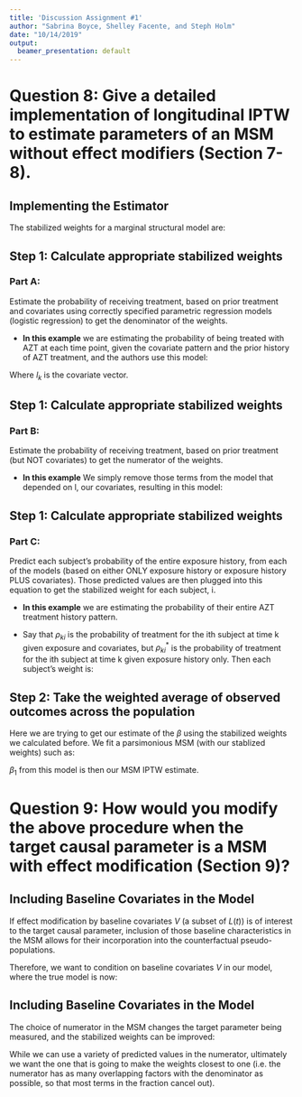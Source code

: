 ```yaml
---
title: 'Discussion Assignment #1'
author: "Sabrina Boyce, Shelley Facente, and Steph Holm"
date: "10/14/2019"
output:
  beamer_presentation: default
---
```


# Question 8: Give a detailed implementation of longitudinal IPTW to estimate parameters of an MSM without effect modifiers (Section 7-8).

## Implementing the Estimator

The stabilized weights for a marginal structural model are:
<!--Lecture 4, slide 37, also discussion paper, eqn 14-->

\vspace{8mm}

\begin{align*}
sw_i = \frac{\prod_{k=0}^K g_n(A_k= a_{ki})}{\prod_{k=0}^K g_n(A_k= a_{ki} | \bar{A}_{k-1} = \bar{a}_{(k-1)i}, \bar{L}_k = \bar{l}_{ki})}
\end{align*}



## Step 1: Calculate appropriate stabilized weights 


### Part A: 
Estimate the probability of receiving treatment, based on prior treatment and covariates using correctly specified parametric regression models (logistic regression) to get the denominator of the weights.

* **In this example** we are estimating the probability of being treated with AZT at each time point, given the covariate pattern and the prior history of AZT treatment, and the authors use this model: 

\begin{align*}
logit (p[A_k = 1| \bar{A}_{k-1} = \bar{a}_{k-1}, \bar{L}_k = \bar{l}_{k})]) &= \alpha_0 + \alpha_1k + \alpha_2a_{k-1} + \alpha_3a_{k-2} \\
& + \alpha_4l_k + \alpha_4l_{k-1} + \alpha_5l_{k-2} + \alpha_6a_{k-1}l_k \\
& + \alpha_7l_0 \\
\end{align*}

Where $l_k$ is the covariate vector.



## Step 1: Calculate appropriate stabilized weights 

### Part B:
Estimate the probability of receiving treatment, based on prior treatment (but NOT covariates) to get the numerator of the weights.

* **In this example** We simply remove those terms from the model that depended on l, our covariates, resulting in this model:

\begin{align*}
logit p[A_k = 1| \bar{A}_{k-1} = \bar{a}_{k-1}] = \alpha_0^* + \alpha_1^*k + \alpha_2^*a_{k-1} + \alpha_3^*a_{k-2}
\end{align*}

## Step 1: Calculate appropriate stabilized weights 

### Part C:
Predict each subject's probability of the entire exposure history, from each of the models (based on either ONLY exposure history or exposure history PLUS covariates). Those predicted values are then plugged into this equation to get the stabilized weight for each subject, i. 

* **In this example** we are estimating the probability of their entire AZT treatment history pattern.


* Say that $\rho_{ki}$ is the probability of treatment for the ith subject at time k given exposure and covariates, but $\rho_{ki}^*$ is the probability of treatment for the ith subject at time k given exposure history only. Then each subject's weight is:

\begin{align*}
sw_i = \frac{\prod_{k=1}^K(\rho_{ki}^*)^{a_{ki}}(1-\rho_{ki}^*)^{1-a_{ki}}}{\prod_{k=1}^K(\rho_{ki})^{a_{ki}}(1-\rho_{ki})^{1-a_{ki}}}
\end{align*}

## Step 2: Take the weighted average of observed outcomes across the population 

Here we are trying to get our estimate of the $\beta$ using the stabilized weights we calculated before. We fit a parsimonious MSM (with our stablized weights) such as:

\begin{align*}
logit (p[Y=1 | \bar{A} = \bar{a}]) = \beta_0 +\beta_1\sum_{t=0}^Ka(t)
\end{align*}

$\beta_1$ from this model is then our MSM IPTW estimate.


# Question 9: How would you modify the above procedure when the target causal parameter is a MSM with effect modification (Section 9)?

## Including Baseline Covariates in the Model
\vspace{3mm}
If effect modification by baseline covariates $V$ (a subset of $L(t)$) is of interest to the target causal parameter, inclusion of those baseline characteristics in the MSM allows for their incorporation into the counterfactual pseudo-populations.

\vspace{3mm}
Therefore, we want to condition on baseline covariates $V$ in our model, where the true model is now:
\vspace{-6mm}
\fontsize{10}{20}
\begin{align*}
&logit(Pr[Y_{\bar{a}_k}|V]) = m(\bar{a},V|\beta) = \beta_0 + \beta_1\sum_{t=0}^Ka(t) + \beta_2V + \beta_3\sum_{t=0}^Ka(t) \times V \\
&\text{and the working model is now:} \\
&\beta(P_{U,X}|m) = \underset{\beta}{\operatorname{argmin}} \ E_{U,X}[\sum_{\bar{a} \in \mathcal{A}} \ (Y_{\bar{a}} - m(\bar{a}, V |\beta))^2] \\
\end{align*}

## Including Baseline Covariates in the Model
The choice of numerator in the MSM changes the target parameter being measured, and the stabilized weights can be improved:
\vspace{-5mm}
\begin{align*}
\hat{sw}_\mathnormal{i} = \frac{g_n(\bar{A}_\mathnormal{i}(K)|V_i)}{\prod_{t=1}^Kg_n(A_\mathnormal{i}(t)|\bar{A}(t-1), \bar{L}_\mathnormal{i}(t))}\\
\end{align*}

While we can use a variety of predicted values in the numerator, ultimately we want the one that is going to make the weights closest to one (i.e. the numerator has as many overlapping factors with the denominator as possible, so that most terms in the fraction cancel out). 

<!-- 
# Question 1: Specify the question(s) of interest
How does detectability of HIV RNA in patients' blood vary as a function of the cumulative AZT dose history?

# Question 2: For the AZT example, specify the longitudinal causal model $\mathcal{M}^F$. ( See Lecture 1 for help.) What is the corresponding DAG?
*Complete
Structural Causal Model
O={\bar{L}(k), \bar{A}(k), Y(k+1)}
$\bar_L(k)$ = all measured risk factors for Y (CD4 count, age, white blood count, hematocrit, AIDS diagnosis, symptoms)
$\bar_A(k)$ = AZT dosage (100mg)
Y(k+1) = HIV RNA detected in blood


$\bar_L(k)$ = f_{L(k)}(\bar{U_{L(k)}}, \bar{A}(k-1), \bar{L}(k-1))
$\bar_A(k)$ = f_{A(k)}(\bar{U_{A(k)}}, \bar{A}(k-1), \bar{L}(k))
Y(k+1) = f_{Y(k+1)}(\bar{U_{Y(k+1)}}, \bar{A}(k), \bar{L}(k))

The DAG is represented as Figure 1a in the article. 

# Question 3: Specify the counterfactuals of interest. How are these counterfactuals generated using an NPSEM?
*complete
Our counterfactuals of interest are the values of $Y_{\bar{a_k}}$ we would have observed if $A_0$ had been set to values 0, 1, 2, 3,...15 at each time point, all the 16 possible AZT doses at each time point. We are able to generate these counterfactuals by plugging in every combination of treatment level across all time points and observing the outcome for each. 



# Question 4: Specify the target causal parameters. Discuss their interpretation
*COMPLETE
The target causal parameter is given by the following marginal structural model: 

\begin{align}
E(Y_{\bar{a_k}})=m(\bar{a}|\beta= \beta_0 + \beta_1\sum_{t=1}^ka(t)
\end{align}

Our target causal parameter is $\beta_1$ so that we can calculate $e^\beta_1$ which would give us the causal OR for HIV RNA detection associated with an increasing AZT dose of 100mg. $\beta_1$ represents the causal parameter if the relationship between AZT dose and HIV RNA is unconfounded by measured or unmeasured factors.  

# Question 5: What are the observed data? What is the link between the observed data and the structural causal model $\mathcal{M}^F$? Do we place any restrictions on the observed data model $\mathcal{M}$?

N i.i.d. copies of $O=(\bar{A(t)}, \bar{L(t)})~P_0$ 

$\mathcal{M}^F$ contains the distribution of $\mathcal{M}$  
Probability of observing our data (P0) is in the scm

There are no restrictions on the observed data model M. 

# Question 6: Identifiability and the statistical estimand

## (a) Consider a single time point intervention. Discuss the assumptions needed to identify the average treatment effect $E_{U,X}(Y_1 -Y_0)$ from the observed data distribution. Discuss the backdoor criteria. (See Lecture Notes from 252D for a refresher.)
In order to identify the average treatment effect from the observed data distribution in a single point treatment context, we would need to verify the randomization assumption (that $\bar{a(t)}|L$ is independent of Y), the independence assumption (met by conditioning on L so that U_A is independent of U_Y and U_L is independent of U_Y), and the positivity assumption (\min_{aEA} P(A=a|L)>0). 

The backdoor criteria are: 
1. All spurious sources of association between A and Y are blocked
2. No new spurious associations are created (no colliders are conditioned upon)
3. No part of the causal pathway between A and Y are conditioned upon (we are not conditioning on a factor on the causal pathway between A and Y). 

In this example of a point treatment setting, if we condition on L we would close all backdoor paths between A and Y without conditioning on a collider or mediator.   

## (b) Consider a longitudinal setting and the following DAG. Can you specify a set of covariates that satisfy the backdoor criteria to identify the expected counterfactual outcome $E_{U,X}(Y_{\bar{a}})$ under a joint intervention on A_0 and A_1?

No, we do not have a set of covariates to satisfy the backdoor criteria. If we want to intervene on A(0) and A(1) simultaneously and we try to condition on L(0) and L(1), we would ....If you condition on just L(1) this happens, and if you do just L(2)....

## (c) What alternative identifiability assumptions would be sufficient in this case? What statistical estimand is equal to $E_{U,X}(Y_{\bar{a}})$ under this assumption?
Siguential backdoor criteria and positivity 
See pic 


# Question 7: What is the intuition behind longitudinal IPTW?

In general, with IPTW, the idea is that some pattern of covariates can predict the probability of having received the exposure. But because the covariates are related to exposure, some covariate-exposure combinations will be over-represented in the data and some will be under-represented. By upweighting the contributions of the under-represented exposure combinations (and vice-versa) we can approximate the data that would result from a randomized controlled trial. In the longitudinal setting specifically, the individuals who are upweighted are those whose *entire* exposure history is rare. An individual's weight is the inverse of the probability that the subject received the treatment that they did.

-->

<!-- THIS IS THE ORIGINAL (SH THINKS WRONG..?) VERSION OF Q8-->
<!-- 

# Question 8: Give a detailed implementation of longitudinal IPTW to estimate parameters of an MSM without effect modifiers (Section 7-8).

## Implementing the Horvitz-Thompson Estimator
We are interested in the expected $Y$ if everyone got treatment regime $\bar{A}(t) = \bar{a}$, for t= 0,1.
\[ \Psi^F(P_{U,X}) = E_{U,X}[Y_{\bar{A}(t)=\bar{a}}] \] 

The Horvitz-Thompson IPTW estimator for $\Psi^F\left(P_{U,X}\right)$ is:
\begin{align*}
\hat{\Psi}(P_n) & =\frac{1}{n}\sum_{i=1}^n\frac{\mathbb{I}[\bar{A}_i(t)=\bar{a}]}{g_n(A_i(0)|L_i(0))\times g_n(A_i(1)|A_i(0), L_i(0), L_i(1))}Y_i\\
\end{align*}


## Step 1: Calculate appropriate stabilized weights using the modified Horvitz-Thomas estimator

$Weights = \frac{1}{g_n(A_i(0) | L_i(0))\times g_n(A_i(1) | A_i(0), L_i(0), L_i(1))}$

\vspace{6 mm}

### Part A: 
Estimate the probability of receiving treatment using correctly specified parametric regression models (logistic regression)

\begin{align*}
g_0(A(0)=a(0)|L(0)) &= expit[\beta_0 + \beta_1 L(0)] \\
g_0(A(1)=a(1)|\bar{L}(1), A(0)) &= expit[\beta_0 + \beta_1 L(0) + \beta_2 L(1)] \\
\end{align*}

**In this example** we are estimating the probability of being treated with AZT at each time point, given the covariate pattern and the prior history of AZT treatment.

## Step 1: Calculate appropriate stabilized weights using the modified Horvitz-Thomas estimator

### Part B:
Predict each subject's probability of the exposure at each time t, given his or her observed exposure and covariate history.

\vspace{6 mm}

$g_n(A_i(t)=a_i(t) | \bar{A}_i(t-1), \bar{L_i}(t))$

\vspace{6mm}

**In this example:**

* for time points where AZT treatment is NOT occuring it is the predicted probability of NOT being treated, given the observed past.
* for time points where AZT treatment IS occuring it is the predicted probability of being treated, given the observed past.

## Step 1: Calculate appropriate stabilized weights using the modified Horvitz-Thomas estimator

### Part C:
Predict each subject's probability of the entire exposure history, which is the product of the time point specific probabilities. 

\vspace{6mm}

$\prod_{t=1}^k(A_i(t) | \bar{A_i}(t-1),\bar{L_i}(t))$

\vspace{6mm}

**In this example** we are estimating the probability of their entire AZT treatment hitory pattern.

\vspace{4mm}

The weights, as given earlier, are thus the inverse of these products.

## Step 2: Take the weighted average of observed outcomes across the population 

\vspace{3mm}

The Horvitz-Thompson IPTW estimator for $\Psi^F\left(P_{U,X}\right)$ is:
\begin{align*}
\hat{\Psi}(P_n) & =\frac{1}{n}\sum_{i=1}^n\frac{\mathbb{I}[\bar{A}_i(t)=\bar{a}]}{g_n(A_i(0)|L_i(0))\times g_n(A_i(1)|A_i(0), L_i(0), L_i(1))}Y_i\\
\end{align*}

The Modified or Stabilized Horvitz-Thompson IPTW estimator for $Psi^F\left(P_{U,X}\right)$ is:

\begin{align*}
\hat{\Psi}(P_n) & =\dfrac{\frac{1}{n}\sum_{i=1}^n\frac{\mathbb{I}[\bar{A}_i(t)=\bar{a}]}{g_n(A_i(0)|L_i(0))\times g_n(A_i(1)|A_i(0), L_i(0), L_i(1))}Y_i}{\frac{1}{n}\sum_{i=1}^n\frac{\mathbb{I}[\bar{A}_i(t)=\bar{a}]}{g_n(A_i(0)|L_i(0))\times g_n(A_i(1)|A_i(0), L_i(0), L_i(1))}}\\
\end{align*}
-->

<!-- 
# Question 10: How does censoring change (a) the scientific question, (b) the causal model $\mathcal{M}^F$, (c) the counterfactuals and target causal parameter, (d) the observed data, (e) identifiability and (f) estimation

The article suggests that censoring be considered as an additional time-varying treatment. This causes the following changes:
* the scientific question: does not change
* the causal model: add an indicator $C_k$ at each time point, which is an indicator of whether the outcome was observed at time k, and is equal to 1 if the subject was censored
* the counterfactuals: the counterfactual outcomes must now include both that the subject followed a particular treatment regimen ($\bar{a}$) and that they were never censored ($\bar{C}=0$),so the counterfactuals are $Y(\bar{A}(t)= \bar{a}(t), \bar{C}(K)=0$
* the causal parameter: the same as previous, but with the addition to the counterfactuals noted above. So the parameter is $\psi^F (\mathcal{P}_{U,X})= E_{U,X}(Y_{\bar{a}, \bar{C}=0})$
* the observed data:  presumably if there is censoring some subjects will be missing data at later time points
* identifiability: we must assume that there are no unmeasured factors in common for $A_k$ and $C_k$ for all values of k, and that censoring is independent of the outcome Y at all times t.
* estimation: it is now an inverse-probability-of-treatment-and-censoring estimator.


# Question 11: In Section 11, the authors note "our IPTW estimators will be biased and thus MSMs should not be used in studies in which at each time k there is a covariate level $l_k$ such that all subjects with that level of the covariate are certain to receive the identical treatment $a_k$". What assumption are the authors referring to?

They are referring to the positivity assumption. In order for IPTW estimators to be unbiased, the probability of exposure for any given set of covariates should be neither close to zero nor to 1. If a covariate *l* determines treatment, then this will be a practical positivity violation as all individuals with a specific value of $l_k$ will get the treatment (ie.probability will be one) and all individuals with other value(s) of $l_k$ will not get the treatment (ie. probability will be zero).


#Question 12: What are some potential advantages or disadvantages to longitudinal IPTW?

## Advantages:
* Allows us to use confounded observational data to approximate data wherein the exposure was randomized.

## Disadvantages:
* It has high variance compared to alternative methods (it is inefficient).
* It is easy to run into ositivity violations or near violations, which leadsto a biased estimator. Because the weights are the inverse of the product of the probabilities, if there are many time points even moderately small probabilities can end up producing quite large weights once everything is multiplied through. (Stablizing the weights does help.)
* Relies on consistent estimation of the probabilities, often using parametric models. If model is misspecified, the parameter can be biased.


-->
